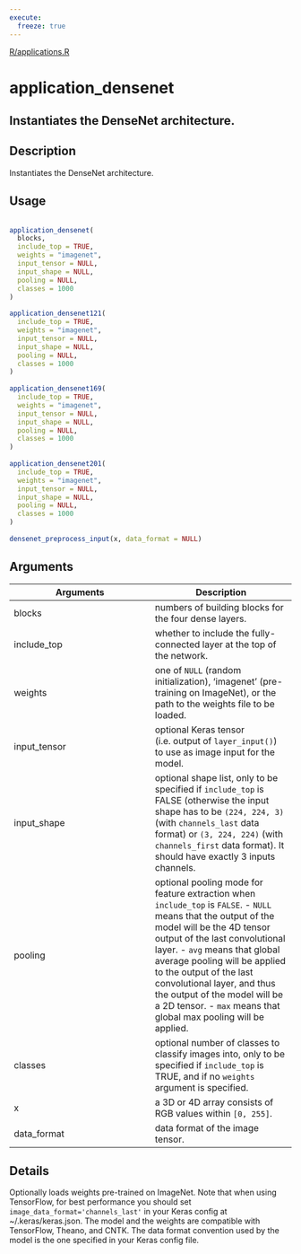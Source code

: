 ```yaml
---
execute:
  freeze: true
---
```


[R/applications.R](https://github.com/rstudio/keras//blob/main/R/applications.R#L787) 

# application_densenet

## Instantiates the DenseNet architecture.

## Description
 Instantiates the DenseNet architecture. 


## Usage
```r
 
application_densenet( 
  blocks, 
  include_top = TRUE, 
  weights = "imagenet", 
  input_tensor = NULL, 
  input_shape = NULL, 
  pooling = NULL, 
  classes = 1000 
) 
 
application_densenet121( 
  include_top = TRUE, 
  weights = "imagenet", 
  input_tensor = NULL, 
  input_shape = NULL, 
  pooling = NULL, 
  classes = 1000 
) 
 
application_densenet169( 
  include_top = TRUE, 
  weights = "imagenet", 
  input_tensor = NULL, 
  input_shape = NULL, 
  pooling = NULL, 
  classes = 1000 
) 
 
application_densenet201( 
  include_top = TRUE, 
  weights = "imagenet", 
  input_tensor = NULL, 
  input_shape = NULL, 
  pooling = NULL, 
  classes = 1000 
) 
 
densenet_preprocess_input(x, data_format = NULL) 
```

## Arguments
|Arguments|Description|
|---|---|
| blocks | numbers of building blocks for the four dense layers. |
| include_top | whether to include the fully-connected layer at the top of the network. |
| weights | one of `NULL` (random initialization), 'imagenet' (pre-training on ImageNet), or the path to the weights file to be loaded. |
| input_tensor | optional Keras tensor (i.e. output of `layer_input()`) to use as image input for the model. |
| input_shape | optional shape list, only to be specified if `include_top` is FALSE (otherwise the input shape has to be `(224, 224, 3)` (with `channels_last` data format) or `(3, 224, 224)` (with `channels_first` data format). It should have exactly 3 inputs channels. |
| pooling | optional pooling mode for feature extraction when `include_top` is `FALSE`. - `NULL` means that the output of the model will be the 4D tensor output of the last convolutional layer. - `avg` means that global average pooling will be applied to the output of the last convolutional layer, and thus the output of the model will be a 2D tensor. - `max` means that global max pooling will be applied. |
| classes | optional number of classes to classify images into, only to be specified if `include_top` is TRUE, and if no `weights` argument is specified. |
| x | a 3D or 4D array consists of RGB values within `[0, 255]`. |
| data_format | data format of the image tensor. |

## Details
 Optionally loads weights pre-trained on ImageNet. Note that when using TensorFlow, for best performance you should set `image_data_format='channels_last'` in your Keras config at ~/.keras/keras.json.  The model and the weights are compatible with TensorFlow, Theano, and CNTK. The data format convention used by the model is the one specified in your Keras config file. 






